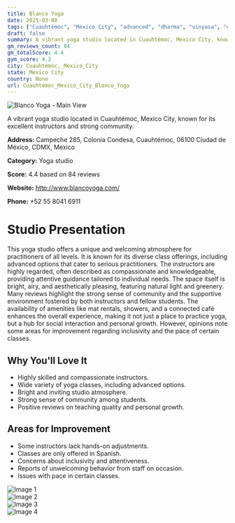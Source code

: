 ```yaml
---
title: Blanco Yoga
date: 2025-03-08
tags: ["Cuauhtémoc", "Mexico City", "advanced", "dharma", "vinyasa", "community", "atmosphere", "Cuauhtémoc, Mexico City"]  
draft: false
summary: A vibrant yoga studio located in Cuauhtémoc, Mexico City, known for its excellent instructors and strong community.
gm_reviews_count: 84
gm_totalScore: 4.4
gym_score: 4.2
city: Cuauhtémoc,_Mexico_City
state: Mexico City
country: None
url: Cuauhtémoc_Mexico_City_Blanco_Yoga
---
```


<div className="aspect-[16/9] relative my-8">
  <img 
    src="https://lh5.googleusercontent.com/p/AF1QipNAFejHPiajmHQOh_UfG5FodCRDp7CLLvWfAgSa=w1920-h1080-k-no"
    alt="Blanco Yoga - Main View"
    className="object-cover absolute inset-0 w-full h-full rounded-lg"
  />
</div>

A vibrant yoga studio located in Cuauhtémoc, Mexico City, known for its excellent instructors and strong community.

**Address:** Campeche 285, Colonia Condesa, Cuauhtémoc, 06100 Ciudad de México, CDMX, Mexico

**Category:** Yoga studio

**Score:** 4.4 based on 84 reviews

**Website:** http://www.blancoyoga.com/

**Phone:** +52 55 8041 6911

# Studio Presentation

This yoga studio offers a unique and welcoming atmosphere for practitioners of all levels. It is known for its diverse class offerings, including advanced options that cater to serious practitioners. The instructors are highly regarded, often described as compassionate and knowledgeable, providing attentive guidance tailored to individual needs. The space itself is bright, airy, and aesthetically pleasing, featuring natural light and greenery. Many reviews highlight the strong sense of community and the supportive environment fostered by both instructors and fellow students. The availability of amenities like mat rentals, showers, and a connected café enhances the overall experience, making it not just a place to practice yoga, but a hub for social interaction and personal growth. However, opinions note some areas for improvement regarding inclusivity and the pace of certain classes.

## Why You'll Love It

- Highly skilled and compassionate instructors.
- Wide variety of yoga classes, including advanced options.
- Bright and inviting studio atmosphere.
- Strong sense of community among students.
- Positive reviews on teaching quality and personal growth.

## Areas for Improvement

- Some instructors lack hands-on adjustments.
- Classes are only offered in Spanish.
- Concerns about inclusivity and attentiveness.
- Reports of unwelcoming behavior from staff on occasion.
- Issues with pace in certain classes.

<div className="grid grid-cols-1 xl:grid-cols-2 gap-4 my-8">
<div className="aspect-[4/3] relative"><img src="https://lh3.googleusercontent.com/p/AF1QipOo_lPPjkILumWhaIMR6loGYOEFWALRMPyQcsXz=w1920-h1080-k-no" alt="Image 1" className="object-cover absolute inset-0 w-full h-full rounded-lg" /></div>
<div className="aspect-[4/3] relative"><img src="https://lh5.googleusercontent.com/p/AF1QipO3EHxm13pBZo0PCUcYyrdNKy59DWK0f2SwDRb7=w1920-h1080-k-no" alt="Image 2" className="object-cover absolute inset-0 w-full h-full rounded-lg" /></div>
<div className="aspect-[4/3] relative"><img src="https://lh5.googleusercontent.com/p/AF1QipMO2wMSoLc02HXhAjANKe19o94jyacjcKpy0Wjd=w1920-h1080-k-no" alt="Image 3" className="object-cover absolute inset-0 w-full h-full rounded-lg" /></div>
<div className="aspect-[4/3] relative"><img src="https://lh5.googleusercontent.com/p/AF1QipNcuA5hKRFJ_2e8vBAsAKD7WIxAqCzp1-XxK5nh=w1920-h1080-k-no" alt="Image 4" className="object-cover absolute inset-0 w-full h-full rounded-lg" /></div>
</div>
